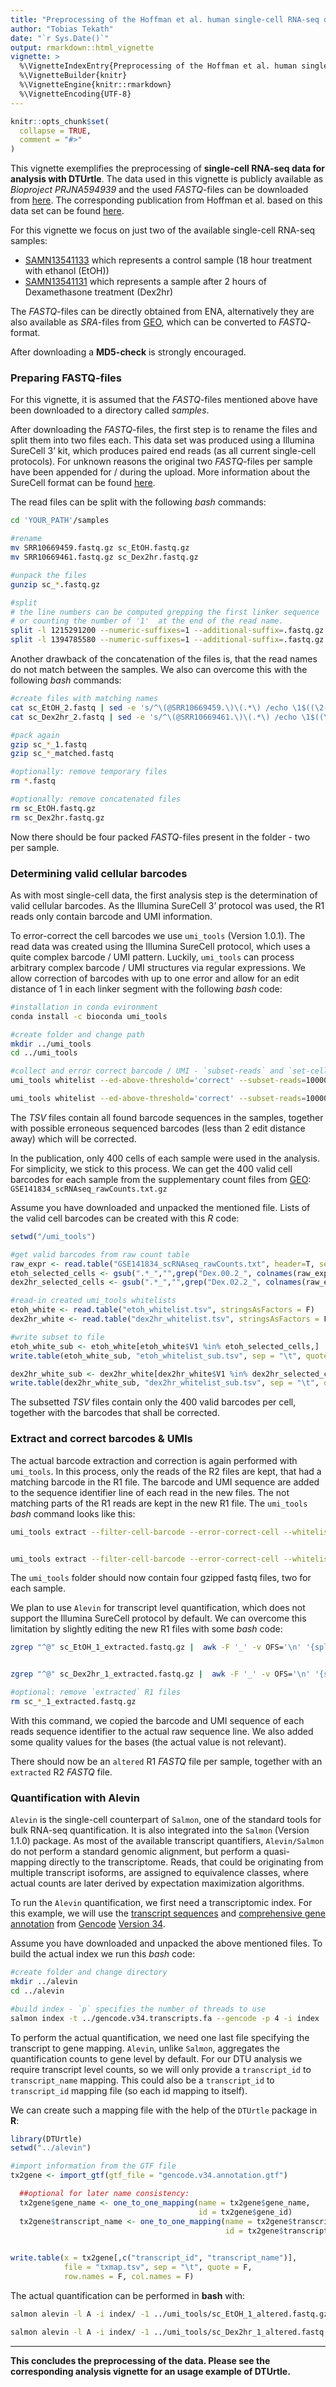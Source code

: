 ```yaml
---
title: "Preprocessing of the Hoffman et al. human single-cell RNA-seq data"
author: "Tobias Tekath"
date: "`r Sys.Date()`"
output: rmarkdown::html_vignette
vignette: >
  %\VignetteIndexEntry{Preprocessing of the Hoffman et al. human single-cell RNA-seq data}
  %\VignetteBuilder{knitr}
  %\VignetteEngine{knitr::rmarkdown}
  %\VignetteEncoding{UTF-8}
---
```


```r
knitr::opts_chunk$set(
  collapse = TRUE,
  comment = "#>"
)
```

This vignette exemplifies the preprocessing of **single-cell RNA-seq data for analysis with DTUrtle**. The data used in this vignette is publicly available as *Bioproject PRJNA594939* and the used *FASTQ*-files can be downloaded from [here](https://www.ebi.ac.uk/ena/browser/view/PRJNA594939). The corresponding publication from Hoffman et al. based on this data set can be found [here](https://doi.org/10.1038/s42003-020-0837-0). 

For this vignette we focus on just two of the available single-cell RNA-seq samples:

- [SAMN13541133](https://www.ebi.ac.uk/ena/browser/view/SAMN13541133) which represents a control sample (18 hour treatment with ethanol (EtOH))
- [SAMN13541131](https://www.ebi.ac.uk/ena/browser/view/SAMN13541131) which represents a sample after 2 hours of Dexamethasone treatment (Dex2hr)

The *FASTQ*-files can be directly obtained from ENA, alternatively they are also available as *SRA*-files from [GEO](https://www.ncbi.nlm.nih.gov/bioproject/PRJNA594939), which can be converted to *FASTQ*-format.

After downloading a **MD5-check** is strongly encouraged.

### Preparing FASTQ-files
For this vignette, it is assumed that the *FASTQ*-files mentioned above have been downloaded to a directory called *samples*.

After downloading the *FASTQ*-files, the first step is to rename the files and split them into two files each. This data set was produced using a Illumina SureCell 3' kit, which produces paired end reads (as all current single-cell protocols). For unknown reasons the original two *FASTQ*-files per sample have been appended for / during the upload. More information about the SureCell format can be found [here](https://teichlab.github.io/scg_lib_structs/methods_html/SureCell.html).

The read files can be split with the following *bash* commands:

```bash
cd 'YOUR_PATH'/samples

#rename
mv SRR10669459.fastq.gz sc_EtOH.fastq.gz
mv SRR10669461.fastq.gz sc_Dex2hr.fastq.gz

#unpack the files
gunzip sc_*.fastq.gz 

#split
# the line numbers can be computed grepping the first linker sequence 
# or counting the number of '1'  at the end of the read name.
split -l 1215291200 --numeric-suffixes=1 --additional-suffix=.fastq.gz sc_EtOH.fastq sc_EtOH_
split -l 1394785580 --numeric-suffixes=1 --additional-suffix=.fastq.gz sc_Dex2hr.fastq sc_Dex2hr_
```

Another drawback of the concatenation of the files is, that the read names do not match between the samples. We also can overcome this with the following *bash* commands:

```bash
#create files with matching names
cat sc_EtOH_2.fastq | sed -e 's/^\(@SRR10669459.\)\(.*\) /echo \1$((\2-303822800)) /e' > sc_EtOH_2_matched.fastq
cat sc_Dex2hr_2.fastq | sed -e 's/^\(@SRR10669461.\)\(.*\) /echo \1$((\2-348696395)) /e' > sc_Dex2hr_2_matched.fastq

#pack again
gzip sc_*_1.fastq
gzip sc_*_matched.fastq

#optionally: remove temporary files
rm *.fastq

#optionally: remove concatenated files
rm sc_EtOH.fastq.gz 
rm sc_Dex2hr.fastq.gz
```

Now there should be four packed *FASTQ*-files present in the folder - two per sample.


### Determining valid cellular barcodes
As with most single-cell data, the first analysis step is the determination of valid cellular barcodes. As the Illumina SureCell 3' protocol was used, the R1 reads only contain barcode and UMI information.

To error-correct the cell barcodes we use `umi_tools` (Version 1.0.1).  The read data was created using the Illumina SureCell protocol, which uses a quite complex barcode / UMI pattern. Luckily, `umi_tools` can process arbitrary complex barcode / UMI structures via regular expressions. We allow correction of barcodes with up to one error and allow for an edit distance of 1 in each linker segment with the following *bash* code:

```bash
#installation in conda evironment
conda install -c bioconda umi_tools 

#create folder and change path
mkdir ../umi_tools
cd ../umi_tools

#collect and error correct barcode / UMI - `subset-reads` and `set-cell-number` have been chosen high to not exclude any relevant information
umi_tools whitelist --ed-above-threshold='correct' --subset-reads=1000000000 --error-correct-threshold=1 --set-cell-number=10000 --extract-method='regex' -p '(?P<discard_1>.{0,20})(?P<cell_1>.{6})(?P<discard_2>TAGCCATCGCATTGC){e<=1}(?P<cell_2>.{6})(?P<discard_3>TACCTCTGAGCTGAA){e<=1}(?P<cell_3>.{6})(?P<discard_4>ACG)(?P<umi_1>.{8})(?P<discard_5>GAC).*' -I ../samples/sc_EtOH_1.fastq.gz -S etoh_whitelist.tsv

umi_tools whitelist --ed-above-threshold='correct' --subset-reads=1000000000 --error-correct-threshold=1 --set-cell-number=10000 --extract-method='regex' -p '(?P<discard_1>.{0,20})(?P<cell_1>.{6})(?P<discard_2>TAGCCATCGCATTGC){e<=1}(?P<cell_2>.{6})(?P<discard_3>TACCTCTGAGCTGAA){e<=1}(?P<cell_3>.{6})(?P<discard_4>ACG)(?P<umi_1>.{8})(?P<discard_5>GAC).*' -I ../samples/sc_Dex2hr_1.fastq.gz -S dex2hr_whitelist.tsv
```

The *TSV* files contain all found barcode sequences in the samples, together with possible erroneous sequenced barcodes (less than 2 edit distance away) which will be corrected.

In the publication, only 400 cells of each sample were used in the analysis. For simplicity, we stick to this process. We can get the 400 valid cell barcodes for each sample from the supplementary count files from [GEO](https://www.ncbi.nlm.nih.gov/geo/query/acc.cgi?acc=GSE141834): `GSE141834_scRNAseq_rawCounts.txt.gz`

Assume you have downloaded and unpacked the mentioned file. Lists of the valid cell barcodes can be created with this *R* code:

```r
setwd("/umi_tools")

#get valid barcodes from raw count table
raw_expr <- read.table("GSE141834_scRNAseq_rawCounts.txt", header=T, sep="\t")
etoh_selected_cells <- gsub(".*_","",grep("Dex.00.2_", colnames(raw_expr), value = T))
dex2hr_selected_cells <- gsub(".*_","",grep("Dex.02.2_", colnames(raw_expr), value = T))

#read-in created umi_tools whitelists
etoh_white <- read.table("etoh_whitelist.tsv", stringsAsFactors = F)
dex2hr_white <- read.table("dex2hr_whitelist.tsv", stringsAsFactors = F)

#write subset to file
etoh_white_sub <- etoh_white[etoh_white$V1 %in% etoh_selected_cells,]
write.table(etoh_white_sub, "etoh_whitelist_sub.tsv", sep = "\t", quote = F, row.names = F, col.names = F)

dex2hr_white_sub <- dex2hr_white[dex2hr_white$V1 %in% dex2hr_selected_cells,]
write.table(dex2hr_white_sub, "dex2hr_whitelist_sub.tsv", sep = "\t", quote = F, row.names = F, col.names = F)
```

The subsetted *TSV* files contain only the 400 valid barcodes per cell, together with the barcodes that shall be corrected.

### Extract and correct barcodes & UMIs

The actual barcode extraction and correction is again performed with `umi_tools`. In this process, only the reads of the R2 files are kept, that had a matching barcode in the R1 file. The barcode and UMI sequence are added to the sequence identifier line of each read in the new files. The not matching parts of the R1 reads are kept in the new R1 file. The `umi_tools` *bash* command looks like this:

```bash
umi_tools extract --filter-cell-barcode --error-correct-cell --whitelist=etoh_whitelist_sub.tsv --extract-method=regex -p '(?P<discard_1>.{0,20})(?P<cell_1>.{6})(?P<discard_2>TAGCCATCGCATTGC){e<=1}(?P<cell_2>.{6})(?P<discard_3>TACCTCTGAGCTGAA){e<=1}(?P<cell_3>.{6})(?P<discard_4>ACG)(?P<umi_1>.{8})(?P<discard_5>GAC).*' -I ../samples/sc_EtOH_1.fastq.gz -S sc_EtOH_1_extracted.fastq.gz --read2-in ../samples/sc_EtOH_2_matched.fastq.gz --read2-out sc_EtOH_2_extracted.fastq.gz


umi_tools extract --filter-cell-barcode --error-correct-cell --whitelist=dex2hr_whitelist_sub.tsv --extract-method=regex -p '(?P<discard_1>.{0,20})(?P<cell_1>.{6})(?P<discard_2>TAGCCATCGCATTGC){e<=1}(?P<cell_2>.{6})(?P<discard_3>TACCTCTGAGCTGAA){e<=1}(?P<cell_3>.{6})(?P<discard_4>ACG)(?P<umi_1>.{8})(?P<discard_5>GAC).*' -I ../samples/sc_Dex2hr_1.fastq.gz -S sc_Dex2hr_1_extracted.fastq.gz --read2-in ../samples/sc_Dex2hr_2_matched.fastq.gz --read2-out sc_Dex2hr_2_extracted.fastq.gz
```

The `umi_tools` folder should now contain four gzipped fastq files, two for each sample. 


We plan to use `Alevin` for transcript level quantification, which does not support the Illumina SureCell protocol by default. We can overcome this limitation by slightly editing the new R1 files with some *bash* code:

```bash
zgrep "^@" sc_EtOH_1_extracted.fastq.gz |  awk -F '_' -v OFS='\n' '{split($3,a," ");print $0,$2a[1],"+","KKKKKKKKKKKKKKKKKKKKKKKKKK"}' | gzip > sc_EtOH_1_altered.fastq.gz


zgrep "^@" sc_Dex2hr_1_extracted.fastq.gz |  awk -F '_' -v OFS='\n' '{split($3,a," ");print $0,$2a[1],"+","KKKKKKKKKKKKKKKKKKKKKKKKKK"}' | gzip > sc_Dex2hr_1_altered.fastq.gz

#optional: remove `extracted` R1 files
rm sc_*_1_extracted.fastq.gz
```

With this command, we copied the barcode and UMI sequence of each reads sequence identifier to the actual raw sequence line. We also added some quality values for the bases (the actual value is not relevant).

There should now be an `altered` R1 *FASTQ* file per sample, together with an `extracted` R2 *FASTQ* file. 

### Quantification with Alevin

`Alevin` is the single-cell counterpart of `Salmon`, one of the standard tools for bulk RNA-seq quantification. It is also integrated into the `Salmon` (Version 1.1.0) package. As most of the available transcript quantifiers, `Alevin/Salmon` do not perform a standard genomic alignment, but perform a quasi-mapping directly to the transcriptome. Reads, that could be originating from multiple transcript isoforms, are assigned to equivalence classes, where actual counts are later derived by expectation maximization algorithms.

To run the `Alevin` quantification, we first need a transcriptomic index. For this example, we will use the [transcript sequences](ftp://ftp.ebi.ac.uk/pub/databases/gencode/Gencode_human/release_34/gencode.v34.transcripts.fa.gz) and [comprehensive gene annotation](ftp://ftp.ebi.ac.uk/pub/databases/gencode/Gencode_human/release_34/gencode.v34.annotation.gtf.gz) from [Gencode](https://www.gencodegenes.org/) [Version 34](https://www.gencodegenes.org/human/release_34.html). 

Assume you have downloaded and unpacked the above mentioned files. To build the actual index we run this *bash* code:

```bash
#create folder and change directory
mkdir ../alevin
cd ../alevin

#build index - `p` specifies the number of threads to use
salmon index -t ../gencode.v34.transcripts.fa --gencode -p 4 -i index
```

To perform the actual quantification, we need one last file specifying the transcript to gene mapping. `Alevin`, unlike `Salmon`, aggregates the quantification counts to gene level by default. For our DTU analysis we require transcript level counts, so we will only provide a `transcript_id` to `transcript_name` mapping. This could also be a `transcript_id` to `transcript_id` mapping file (so each id mapping to itself).

We can create such a mapping file with the help of the `DTUrtle` package in **R**:

```r
library(DTUrtle)
setwd("../alevin")

#import information from the GTF file
tx2gene <- import_gtf(gtf_file = "gencode.v34.annotation.gtf")

  ##optional for later name consistency:
  tx2gene$gene_name <- one_to_one_mapping(name = tx2gene$gene_name, 
                                          id = tx2gene$gene_id)
  tx2gene$transcript_name <- one_to_one_mapping(name = tx2gene$transcript_name, 
                                                id = tx2gene$transcript_id)
  

write.table(x = tx2gene[,c("transcript_id", "transcript_name")], 
            file = "txmap.tsv", sep = "\t", quote = F, 
            row.names = F, col.names = F)
```

The actual quantification can be performed in **bash** with:

```bash
salmon alevin -l A -i index/ -1 ../umi_tools/sc_EtOH_1_altered.fastq.gz -2 ../umi_tools/sc_EtOH_2_extracted.fastq.gz --keepCBFraction 1 --end 5 --umiLength 8 --barcodeLength 18 --dumpFeatures --tgMap txmap.tsv -o sc_EtOH

salmon alevin -l A -i index/ -1 ../umi_tools/sc_Dex2hr_1_altered.fastq.gz -2 ../umi_tools/sc_Dex2hr_2_extracted.fastq.gz --keepCBFraction 1 --end 5 --umiLength 8 --barcodeLength 18 --dumpFeatures --tgMap txmap.tsv -o sc_Dex2hr
```

---

**This concludes the preprocessing of the data. Please see the corresponding analysis vignette for an usage example of DTUrtle.**
